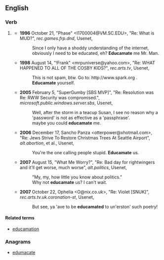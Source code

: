 ==English==

===Verb===
{{en-verb|educamat}}

# {{lb|en|chiefly|humorous}} {{form of|Mistaken form|educate|lang=en}}
#* '''1996''' October 21, "Phase" &lt;I1700004@VM.SC.EDU&gt;, "Re: What is MUD?", ''rec.games.frp.dnd'', Usenet,
#*: Since I only have a shoddy understanding of the internet, obviously I need to be educated, eh? '''Educamate''' me Mr. Man.
#* '''1998''' August 14, "!Frank" &lt;mrpuniverse@yahoo.com&gt;, "Re: WHAT HAPPENED TO ALL OF THE COSBY KIDS?", ''rec.arts.tv'', Usenet,
#*: This is not spam, btw. Go to: <nowiki>http://www.spark.org</nowiki> . '''Educamate''' yourself.
#* '''2005''' February 5, "SuperGumby [SBS MVP]", "Re: Resolution was Re: RWW Security was compromised.", ''microsoft.public.windows.server.sbs'', Usenet,
#*: Well, after the storm in a teacup Susan, I see no reason why a 'password' is not as effective as a 'passphrase'.
#*: maybe<!--sic lowercase--> you could '''educamate''' me.
#* '''2006''' December 17, Sancho Panza &lt;otterpower@xhotmail.com&gt;, "Re: Jews Strive To Restore Christmas Trees At Seattle Airport", ''alt.abortion'', et al., Usenet,
#*: You're the one calling people stupid. '''Educamate''' us.
#* '''2007''' August 15, "What Me Worry?", "Re: Bad day for rightwingers and it'll get worse, much worse", ''alt.politics'', Usenet,
#*: "My, my, how little you know about politics."
#*: Why not '''educamate''' us? I can't wait.
#* '''2007''' October 22, Ophelia &lt;O@nix.co.uk&gt;, "Re: Violet [SNUK]", ''rec.arts.tv.uk.coronation-st'', Usenet,
#*: But see, ya 'ave to be '''educamated''' to un'erston' such poetry!

====Related terms====
* [[educamation]]

===Anagrams===
* [[edumacate#English|edumacate]]